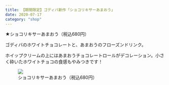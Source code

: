 ```yaml
---
title: 【期間限定】ゴディバ新作「ショコリキサーあまおう」
date: 2020-07-17
category: "shop"
---
```


★ショコリキサーあまおう（税込680円）

ゴディバのホワイトチョコレートと、あまおうのフローズンドリンク。<br/>

ホイップクリームの上にはあまおうチョコレートロールがデコレーション。小さく砕いたホワイトチョコの食感もやみつきです！

<figure><img src={require("./IMG_1277.jpg")} /><figcaption>ショコリキサーあまおう（税込680円）</figcaption></figure>




